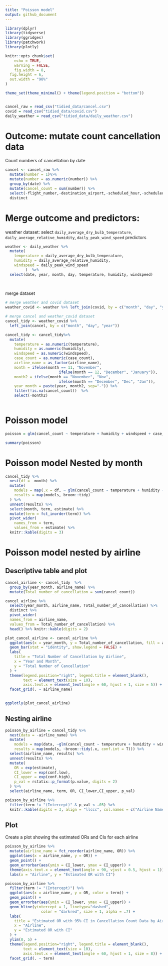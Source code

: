 ```yaml
---
title: "Poisson model"
output: github_document
---
```


```r


library(dplyr)
library(tidyverse)
library(ggridges)
library(patchwork)
library(plotly)

knitr::opts_chunk$set(
	echo = TRUE,
	warning = FALSE,
	fig.width = 8, 
  fig.height = 6,
  out.width = "90%"
)

theme_set(theme_minimal() + theme(legend.position = "bottom"))


cancel_raw = read_csv("tidied_data/cancel.csv")
covid = read_csv("tidied_data/covid.csv")
daily_weather = read_csv("tidied_data/daily_weather.csv")

```

# Outcome: mutate count cancellation data
Count numbers of cancellation by date
```r
cancel <- cancel_raw %>% 
  mutate(number = 1)%>% 
  mutate(number = as.numeric(number)) %>% 
  group_by(date) %>% 
  mutate(cancel_count = sum(number)) %>% 
  select(-flight_number,-destination_airport,-scheduled_hour,-scheduled_departure_time,-scheduled_elapsed_time_minutes, -number) %>%
  distinct

```

# Merge outcome and predictors:

weather dataset: select `daily_average_dry_bulb_temperature`,  `daily_average_relative_humidity`, `daily_peak_wind_speed` predictors
```r
weather <- daily_weather %>% 
  mutate(
    temperature = daily_average_dry_bulb_temperature,
    humidity = daily_average_relative_humidity,
    windspeed = daily_peak_wind_speed
         )  %>% 
  select(date, year, month, day, temperature, humidity, windspeed) 
  
  
```

merge dataset 
```r
# merge weather and covid dataset
weather_covid <- weather %>% left_join(covid, by = c("month", "day", "year"))

```

```r


# merge cancel and weather_covid dataset
cancel_tidy <- weather_covid %>% 
  left_join(cancel, by = c("month", "day", "year")) 

cancel_tidy <- cancel_tidy%>% 
  mutate(
    temperature = as.numeric(temperature),
    humidity = as.numeric(humidity),
    windspeed = as.numeric(windspeed),
    case_count = as.numeric(case_count),
    airline_name = as_factor(airline_name),
    month = ifelse(month == 11, "November", 
                        ifelse(month == 12, "December", "January")),
    month2 = ifelse(month == "November", "Nov", 
                        ifelse(month == "December", "Dec", "Jan")),
    year_month = paste(year, month2, sep="-")) %>% 
    filter(!is.na(cancel_count))  %>% 
    select(-month2)
 
```

# Poisson model
```r
poisson = glm(cancel_count ~ temperature + humidity + windspeed + case_count,family = "poisson",data=cancel_tidy)

summary(poisson)
```

# Poisson model Nested by month
```r
cancel_tidy %>% 
  nest(df = -month) %>%
  mutate(
    models = map(.x = df, ~ glm(cancel_count ~ temperature + humidity + windspeed + case_count,family = "poisson", data = .x)),
    results = map(models, broom::tidy)
  ) %>% 
  unnest(results) %>% 
  select(month, term, estimate) %>% 
  mutate(term = fct_inorder(term)) %>% 
  pivot_wider(
    names_from = term, 
    values_from = estimate) %>% 
  knitr::kable(digits = 3)
```
# Poisson model nested by airline
## Descriptive table and plot
```r
cancel_airline <- cancel_tidy  %>%
  group_by(year_month, airline_name) %>%
  mutate(Total_number_of_cancellation = sum(cancel_count)) 

cancel_airline %>%
  select(year_month, airline_name, Total_number_of_cancellation) %>%
  distinct %>% 
  pivot_wider(
  names_from = airline_name, 
  values_from = Total_number_of_cancellation) %>%
  head() %>% knitr::kable(digits = 2)


```

```r
plot_cancel_airline <- cancel_airline %>%
  ggplot(aes(x = year_month, y = Total_number_of_cancellation, fill = airline_name)) +
  geom_bar(stat = "identity", show.legend = FALSE) +
  labs(
    title = "Total Number of Cancellation by Airline",
    x = "Year and Month",
    y = "Total Number of Cancellation"
  ) +
  theme(legend.position="right", legend.title = element_blank(),
        text = element_text(size = 10),
        axis.text.x = element_text(angle = 60, hjust = 1, size = 5)) +
  facet_grid(. ~ airline_name)

  
ggplotly(plot_cancel_airline)
```

## Nesting airline
```r
  
poisson_by_airline = cancel_tidy %>%
  nest(data = -airline_name) %>% 
  mutate(
    models = map(data, ~glm(cancel_count ~ temperature + humidity + windspeed + case_count, family = "poisson", data = .x)),
    results = map(models, ~broom::tidy(.x, conf.int = T))) %>% 
  select(airline_name, results) %>% 
  unnest(results) %>% 
  mutate(
    OR = exp(estimate),
    CI_lower = exp(conf.low),
    CI_upper = exp(conf.high),
    p_val = rstatix::p_format(p.value, digits = 2)
  ) %>% 
  select(airline_name, term, OR, CI_lower,CI_upper, p_val) 

poisson_by_airline %>% 
  filter(term != "(Intercept)" & p_val < .05) %>% 
  knitr::kable(digits = 3, align = "llccc", col.names = c("Airline Name", "Terms", "Estimated adjusted OR", "CI lower bound", "CI upper bound", "P-value"))
```

## Plot
Create a plot showing the estimated ORs and CIs for each airline
```r

poisson_by_airline %>% 
  mutate(airline_name = fct_reorder(airline_name, OR)) %>%
  ggplot(aes(x = airline_name, y = OR)) +
  geom_point() +
  geom_errorbar(aes(ymin = CI_lower, ymax = CI_upper)) +
  theme(axis.text.x = element_text(angle = 90, vjust = 0.5, hjust = 1)) +
  labs(x = "Airline", y = "Estimated OR with CI")
```

```r
poisson_by_airline %>%
  filter(term != "(Intercept)") %>%
  ggplot(aes(x = airline_name, y = OR, color = term)) + 
  geom_point() +
  geom_errorbar(aes(ymin = CI_lower, ymax = CI_upper)) +
  geom_hline(yintercept = 1, linetype="dashed", 
                color = "darkred", size = 1, alpha = .7) +
  labs(
    title = "Estimated OR with 95% CI in Cancellation Count Data by Airline",
    x = "Airline",
    y = "Estimated OR with CI"
  ) +
  ylim(0, 5) +
  theme(legend.position="right", legend.title = element_blank(),
        text = element_text(size = 10),
        axis.text.x = element_text(angle = 60, hjust = 1, size = 8)) + 
  facet_grid(. ~ term)
```

